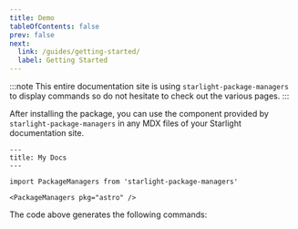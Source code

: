 ```yaml
---
title: Demo
tableOfContents: false
prev: false
next:
  link: /guides/getting-started/
  label: Getting Started
---
```



:::note
This entire documentation site is using `starlight-package-managers` to display commands so do not hesitate to check out the various pages.
:::

After installing the package, you can use the component provided by `starlight-package-managers` in any MDX files of your Starlight documentation site.

```mdx
---
title: My Docs
---

import PackageManagers from 'starlight-package-managers'

<PackageManagers pkg="astro" />
```

The code above generates the following commands:

<PackageManagers pkg="astro" />
